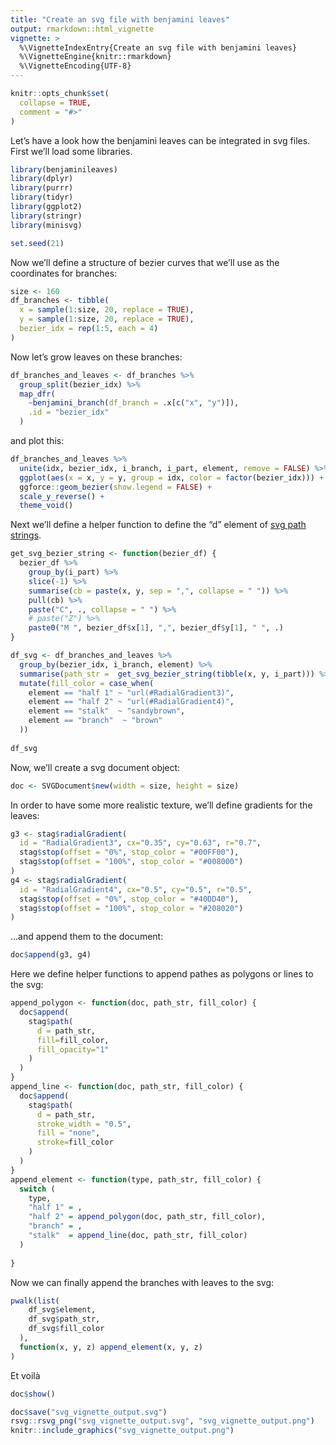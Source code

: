 ```yaml
---
title: "Create an svg file with benjamini leaves"
output: rmarkdown::html_vignette
vignette: >
  %\VignetteIndexEntry{Create an svg file with benjamini leaves}
  %\VignetteEngine{knitr::rmarkdown}
  %\VignetteEncoding{UTF-8}
---
```


```r
knitr::opts_chunk$set(
  collapse = TRUE,
  comment = "#>"
)
```

Let's have a look how the benjamini leaves can be integrated in svg files. First we'll load some libraries.

```r
library(benjaminileaves)
library(dplyr)
library(purrr)
library(tidyr)
library(ggplot2)
library(stringr)
library(minisvg)

set.seed(21)
```

Now we'll define a structure of bezier curves that we'll use as the coordinates for branches:

```r
size <- 160
df_branches <- tibble(
  x = sample(1:size, 20, replace = TRUE),
  y = sample(1:size, 20, replace = TRUE),
  bezier_idx = rep(1:5, each = 4)
)
```

Now let's grow leaves on these branches:

```r
df_branches_and_leaves <- df_branches %>% 
  group_split(bezier_idx) %>% 
  map_dfr(
    ~benjamini_branch(df_branch = .x[c("x", "y")]),
    .id = "bezier_idx"
  )
```


and plot this:

```r
df_branches_and_leaves %>%
  unite(idx, bezier_idx, i_branch, i_part, element, remove = FALSE) %>% 
  ggplot(aes(x = x, y = y, group = idx, color = factor(bezier_idx))) + 
  ggforce::geom_bezier(show.legend = FALSE) +
  scale_y_reverse() +
  theme_void()
```


Next we'll define a helper function to define the "d" element of [svg path strings](https://developer.mozilla.org/en-US/docs/Web/SVG/Tutorial/Paths).

```r
get_svg_bezier_string <- function(bezier_df) {
  bezier_df %>%
    group_by(i_part) %>%
    slice(-1) %>%
    summarise(cb = paste(x, y, sep = ",", collapse = " ")) %>%
    pull(cb) %>%
    paste("C", ., collapse = " ") %>% 
    # paste("Z") %>% 
    paste0("M ", bezier_df$x[1], ",", bezier_df$y[1], " ", .)
}

df_svg <- df_branches_and_leaves %>% 
  group_by(bezier_idx, i_branch, element) %>% 
  summarise(path_str =  get_svg_bezier_string(tibble(x, y, i_part))) %>% 
  mutate(fill_color = case_when(
    element == "half 1" ~ "url(#RadialGradient3)",
    element == "half 2" ~ "url(#RadialGradient4)",
    element == "stalk"  ~ "sandybrown",
    element == "branch"  ~ "brown"
  ))
  
df_svg
```


Now, we'll create a svg document object:
```r
doc <- SVGDocument$new(width = size, height = size)
```

In order to have some more realistic texture, we'll define gradients for the leaves:
```r
g3 <- stag$radialGradient(
  id = "RadialGradient3", cx="0.35", cy="0.63", r="0.7",
  stag$stop(offset = "0%", stop_color = "#00FF00"),
  stag$stop(offset = "100%", stop_color = "#008000")
)
g4 <- stag$radialGradient(
  id = "RadialGradient4", cx="0.5", cy="0.5", r="0.5",
  stag$stop(offset = "0%", stop_color = "#40DD40"),
  stag$stop(offset = "100%", stop_color = "#208020")
)
```

...and append them to the document:
```r
doc$append(g3, g4)
```

Here we define helper functions to append pathes as polygons or lines to the svg:

```r
append_polygon <- function(doc, path_str, fill_color) {
  doc$append(
    stag$path(
      d = path_str,
      fill=fill_color,
      fill_opacity="1"
    )
  )
}
append_line <- function(doc, path_str, fill_color) {
  doc$append(
    stag$path(
      d = path_str,
      stroke_width = "0.5",
      fill = "none",
      stroke=fill_color
    )
  )
}
append_element <- function(type, path_str, fill_color) {
  switch (
    type,
    "half 1" = ,
    "half 2" = append_polygon(doc, path_str, fill_color),
    "branch" = ,
    "stalk"  = append_line(doc, path_str, fill_color)
  )
  
}


```

Now we can finally append the branches with leaves to the svg:


```r
pwalk(list(
    df_svg$element,
    df_svg$path_str,
    df_svg$fill_color
  ),
  function(x, y, z) append_element(x, y, z)
)

```




Et voilà

```r
doc$show()
```

```r
doc$save("svg_vignette_output.svg")
rsvg::rsvg_png("svg_vignette_output.svg", "svg_vignette_output.png")
knitr::include_graphics("svg_vignette_output.png")
```

